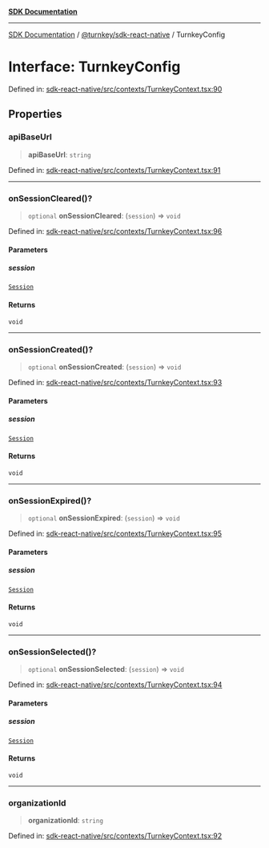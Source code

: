 [**SDK Documentation**](../../../README.mdx)

***

[SDK Documentation](../../../packages.mdx) / [@turnkey/sdk-react-native](../README.mdx) / TurnkeyConfig

# Interface: TurnkeyConfig

Defined in: [sdk-react-native/src/contexts/TurnkeyContext.tsx:90](https://github.com/tkhq/sdk/blob/e1b1a69bdd608320aaf03cc2dbbf68dc0c52b28d/packages/sdk-react-native/src/contexts/TurnkeyContext.tsx#L90)

## Properties

### apiBaseUrl

> **apiBaseUrl**: `string`

Defined in: [sdk-react-native/src/contexts/TurnkeyContext.tsx:91](https://github.com/tkhq/sdk/blob/e1b1a69bdd608320aaf03cc2dbbf68dc0c52b28d/packages/sdk-react-native/src/contexts/TurnkeyContext.tsx#L91)

***

### onSessionCleared()?

> `optional` **onSessionCleared**: (`session`) => `void`

Defined in: [sdk-react-native/src/contexts/TurnkeyContext.tsx:96](https://github.com/tkhq/sdk/blob/e1b1a69bdd608320aaf03cc2dbbf68dc0c52b28d/packages/sdk-react-native/src/contexts/TurnkeyContext.tsx#L96)

#### Parameters

##### session

[`Session`](../type-aliases/Session.mdx)

#### Returns

`void`

***

### onSessionCreated()?

> `optional` **onSessionCreated**: (`session`) => `void`

Defined in: [sdk-react-native/src/contexts/TurnkeyContext.tsx:93](https://github.com/tkhq/sdk/blob/e1b1a69bdd608320aaf03cc2dbbf68dc0c52b28d/packages/sdk-react-native/src/contexts/TurnkeyContext.tsx#L93)

#### Parameters

##### session

[`Session`](../type-aliases/Session.mdx)

#### Returns

`void`

***

### onSessionExpired()?

> `optional` **onSessionExpired**: (`session`) => `void`

Defined in: [sdk-react-native/src/contexts/TurnkeyContext.tsx:95](https://github.com/tkhq/sdk/blob/e1b1a69bdd608320aaf03cc2dbbf68dc0c52b28d/packages/sdk-react-native/src/contexts/TurnkeyContext.tsx#L95)

#### Parameters

##### session

[`Session`](../type-aliases/Session.mdx)

#### Returns

`void`

***

### onSessionSelected()?

> `optional` **onSessionSelected**: (`session`) => `void`

Defined in: [sdk-react-native/src/contexts/TurnkeyContext.tsx:94](https://github.com/tkhq/sdk/blob/e1b1a69bdd608320aaf03cc2dbbf68dc0c52b28d/packages/sdk-react-native/src/contexts/TurnkeyContext.tsx#L94)

#### Parameters

##### session

[`Session`](../type-aliases/Session.mdx)

#### Returns

`void`

***

### organizationId

> **organizationId**: `string`

Defined in: [sdk-react-native/src/contexts/TurnkeyContext.tsx:92](https://github.com/tkhq/sdk/blob/e1b1a69bdd608320aaf03cc2dbbf68dc0c52b28d/packages/sdk-react-native/src/contexts/TurnkeyContext.tsx#L92)
